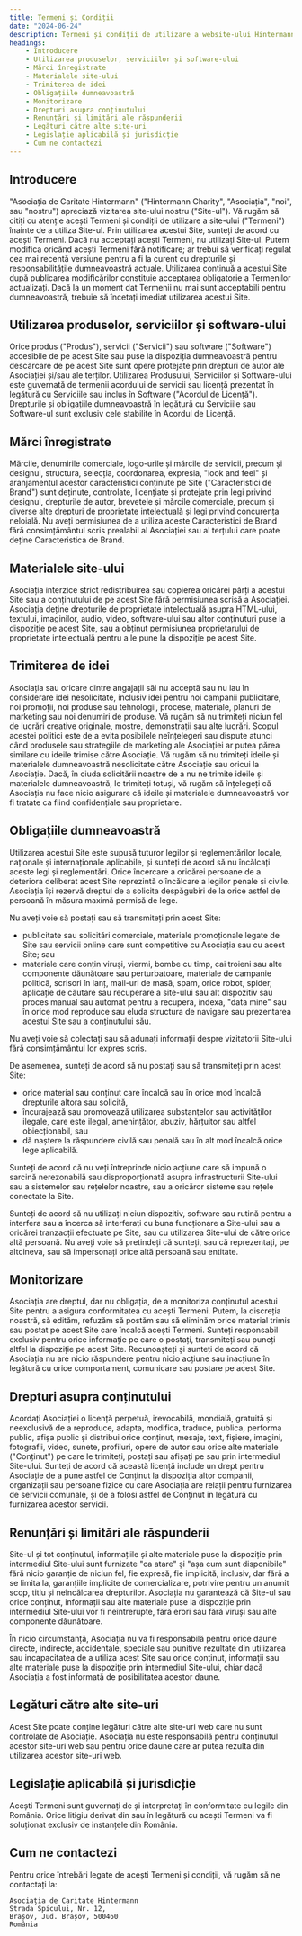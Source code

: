 ```yaml
---
title: Termeni și Condiții 
date: "2024-06-24"
description: Termeni și condiții de utilizare a website-ului Hintermann Charity
headings:
    - Introducere
    - Utilizarea produselor, serviciilor și software-ului
    - Mărci înregistrate
    - Materialele site-ului
    - Trimiterea de idei
    - Obligațiile dumneavoastră
    - Monitorizare
    - Drepturi asupra conținutului
    - Renunțări și limitări ale răspunderii
    - Legături către alte site-uri
    - Legislație aplicabilă și jurisdicție
    - Cum ne contactezi
---
```


## Introducere

"Asociația de Caritate Hintermann" ("Hintermann Charity", "Asociația", "noi", sau "nostru") apreciază vizitarea site-ului nostru ("Site-ul"). Vă rugăm să citiți cu atenție acești Termeni și condiții de utilizare a site-ului ("Termeni") înainte de a utiliza Site-ul. Prin utilizarea acestui Site, sunteți de acord cu acești Termeni. Dacă nu acceptați acești Termeni, nu utilizați Site-ul. Putem modifica oricând acești Termeni fără notificare; ar trebui să verificați regulat cea mai recentă versiune pentru a fi la curent cu drepturile și responsabilitățile dumneavoastră actuale. Utilizarea continuă a acestui Site după publicarea modificărilor constituie acceptarea obligatorie a Termenilor actualizați. Dacă la un moment dat Termenii nu mai sunt acceptabili pentru dumneavoastră, trebuie să încetați imediat utilizarea acestui Site.

## Utilizarea produselor, serviciilor și software-ului

Orice produs ("Produs"), servicii ("Servicii") sau software ("Software") accesibile de pe acest Site sau puse la dispoziția dumneavoastră pentru descărcare de pe acest Site sunt opere protejate prin drepturi de autor ale Asociației și/sau ale terților. Utilizarea Produsului, Serviciilor și Software-ului este guvernată de termenii acordului de servicii sau licență prezentat în legătură cu Serviciile sau inclus în Software ("Acordul de Licență"). Drepturile și obligațiile dumneavoastră în legătură cu Serviciile sau Software-ul sunt exclusiv cele stabilite în Acordul de Licență.

## Mărci înregistrate

Mărcile, denumirile comerciale, logo-urile și mărcile de servicii, precum și designul, structura, selecția, coordonarea, expresia, "look and feel" și aranjamentul acestor caracteristici conținute pe Site ("Caracteristici de Brand") sunt deținute, controlate, licențiate și protejate prin legi privind designul, drepturile de autor, brevetele și mărcile comerciale, precum și diverse alte drepturi de proprietate intelectuală și legi privind concurența neloială. Nu aveți permisiunea de a utiliza aceste Caracteristici de Brand fără consimțământul scris prealabil al Asociației sau al terțului care poate deține Caracteristica de Brand.

## Materialele site-ului

Asociația interzice strict redistribuirea sau copierea oricărei părți a acestui Site sau a conținutului de pe acest Site fără permisiunea scrisă a Asociației. Asociația deține drepturile de proprietate intelectuală asupra HTML-ului, textului, imaginilor, audio, video, software-ului sau altor conținuturi puse la dispoziție pe acest Site, sau a obținut permisiunea proprietarului de proprietate intelectuală pentru a le pune la dispoziție pe acest Site. 

## Trimiterea de idei

Asociația sau oricare dintre angajații săi nu acceptă sau nu iau în considerare idei nesolicitate, inclusiv idei pentru noi campanii publicitare, noi promoții, noi produse sau tehnologii, procese, materiale, planuri de marketing sau noi denumiri de produse. Vă rugăm să nu trimiteți niciun fel de lucrări creative originale, mostre, demonstrații sau alte lucrări. Scopul acestei politici este de a evita posibilele neînțelegeri sau dispute atunci când produsele sau strategiile de marketing ale Asociației ar putea părea similare cu ideile trimise către Asociație. Vă rugăm să nu trimiteți ideile și materialele dumneavoastră nesolicitate către Asociație sau oricui la Asociație. Dacă, în ciuda solicitării noastre de a nu ne trimite ideile și materialele dumneavoastră, le trimiteți totuși, vă rugăm să înțelegeți că Asociația nu face nicio asigurare că ideile și materialele dumneavoastră vor fi tratate ca fiind confidențiale sau proprietare.

## Obligațiile dumneavoastră

Utilizarea acestui Site este supusă tuturor legilor și reglementărilor locale, naționale și internaționale aplicabile, și sunteți de acord să nu încălcați aceste legi și reglementări. Orice încercare a oricărei persoane de a deteriora deliberat acest Site reprezintă o încălcare a legilor penale și civile. Asociația își rezervă dreptul de a solicita despăgubiri de la orice astfel de persoană în măsura maximă permisă de lege.

Nu aveți voie să postați sau să transmiteți prin acest Site:

- publicitate sau solicitări comerciale, materiale promoționale legate de Site sau servicii online care sunt competitive cu Asociația sau cu acest Site; sau
- materiale care conțin viruși, viermi, bombe cu timp, cai troieni sau alte componente dăunătoare sau perturbatoare, materiale de campanie politică, scrisori în lanț, mail-uri de masă, spam, orice robot, spider, aplicație de căutare sau recuperare a site-ului sau alt dispozitiv sau proces manual sau automat pentru a recupera, indexa, "data mine" sau în orice mod reproduce sau eluda structura de navigare sau prezentarea acestui Site sau a conținutului său.

Nu aveți voie să colectați sau să adunați informații despre vizitatorii Site-ului fără consimțământul lor expres scris.

De asemenea, sunteți de acord să nu postați sau să transmiteți prin acest Site:

- orice material sau conținut care încalcă sau în orice mod încalcă drepturile altora sau solicită,
- încurajează sau promovează utilizarea substanțelor sau activităților ilegale, care este ilegal, amenințător, abuziv, hărțuitor sau altfel obiecționabil, sau
- dă naștere la răspundere civilă sau penală sau în alt mod încalcă orice lege aplicabilă.

Sunteți de acord că nu veți întreprinde nicio acțiune care să impună o sarcină nerezonabilă sau disproporționată asupra infrastructurii Site-ului sau a sistemelor sau rețelelor noastre, sau a oricăror sisteme sau rețele conectate la Site.

Sunteți de acord să nu utilizați niciun dispozitiv, software sau rutină pentru a interfera sau a încerca să interferați cu buna funcționare a Site-ului sau a oricărei tranzacții efectuate pe Site, sau cu utilizarea Site-ului de către orice altă persoană. Nu aveți voie să pretindeți că sunteți, sau că reprezentați, pe altcineva, sau să impersonați orice altă persoană sau entitate.

## Monitorizare

Asociația are dreptul, dar nu obligația, de a monitoriza conținutul acestui Site pentru a asigura conformitatea cu acești Termeni. Putem, la discreția noastră, să edităm, refuzăm să postăm sau să eliminăm orice material trimis sau postat pe acest Site care încalcă acești Termeni. Sunteți responsabil exclusiv pentru orice informație pe care o postați, transmiteți sau puneți altfel la dispoziție pe acest Site. Recunoașteți și sunteți de acord că Asociația nu are nicio răspundere pentru nicio acțiune sau inacțiune în legătură cu orice comportament, comunicare sau postare pe acest Site.

## Drepturi asupra conținutului

Acordați Asociației o licență perpetuă, irevocabilă, mondială, gratuită și neexclusivă de a reproduce, adapta, modifica, traduce, publica, performa public, afișa public și distribui orice conținut, mesaje, text, fișiere, imagini, fotografii, video, sunete, profiluri, opere de autor sau orice alte materiale ("Conținut") pe care le trimiteți, postați sau afișați pe sau prin intermediul Site-ului. Sunteți de acord că această licență include un drept pentru Asociație de a pune astfel de Conținut la dispoziția altor companii, organizații sau persoane fizice cu care Asociația are relații pentru furnizarea de servicii comunale, și de a folosi astfel de Conținut în legătură cu furnizarea acestor servicii.

## Renunțări și limitări ale răspunderii

Site-ul și tot conținutul, informațiile și alte materiale puse la dispoziție prin intermediul Site-ului sunt furnizate "ca atare" și "așa cum sunt disponibile" fără nicio garanție de niciun fel, fie expresă, fie implicită, inclusiv, dar fără a se limita la, garanțiile implicite de comercializare, potrivire pentru un anumit scop, titlu și neîncălcarea drepturilor. Asociația nu garantează că Site-ul sau orice conținut, informații sau alte materiale puse la dispoziție prin intermediul Site-ului vor fi neîntrerupte, fără erori sau fără viruși sau alte componente dăunătoare.

În nicio circumstanță, Asociația nu va fi responsabilă pentru orice daune directe, indirecte, accidentale, speciale sau punitive rezultate din utilizarea sau incapacitatea de a utiliza acest Site sau orice conținut, informații sau alte materiale puse la dispoziție prin intermediul Site-ului, chiar dacă Asociația a fost informată de posibilitatea acestor daune.

## Legături către alte site-uri

Acest Site poate conține legături către alte site-uri web care nu sunt controlate de Asociație. Asociația nu este responsabilă pentru conținutul acestor site-uri web sau pentru orice daune care ar putea rezulta din utilizarea acestor site-uri web.

## Legislație aplicabilă și jurisdicție

Acești Termeni sunt guvernați de și interpretați în conformitate cu legile din România. Orice litigiu derivat din sau în legătură cu acești Termeni va fi soluționat exclusiv de instanțele din România.

## Cum ne contactezi

Pentru orice întrebări legate de acești Termeni și condiții, vă rugăm să ne contactați la:

```
Asociația de Caritate Hintermann
Strada Spicului, Nr. 12,
Brașov, Jud. Brașov, 500460
România
```
